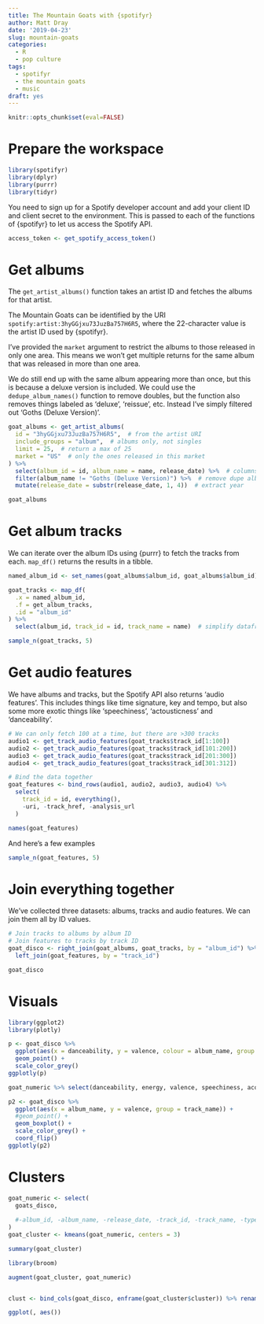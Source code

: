 ```yaml
---
title: The Mountain Goats with {spotifyr}
author: Matt Dray
date: '2019-04-23'
slug: mountain-goats
categories:
  - R
  - pop culture
tags:
  - spotifyr
  - the mountain goats
  - music
draft: yes
---
```


```r
knitr::opts_chunk$set(eval=FALSE)
```

# Prepare the workspace

```r
library(spotifyr)
library(dplyr)
library(purrr)
library(tidyr)
```

You need to sign up for a Spotify developer account and add your client ID and client secret to the environment. This is passed to each of the functions of {spotifyr} to let us access the Spotify API.

```r
access_token <- get_spotify_access_token()
```

# Get albums

The `get_artist_albums()` function takes an artist ID and fetches the albums for that artist.

The Mountain Goats can be identified by the URI `spotify:artist:3hyGGjxu73JuzBa757H6R5`, where the 22-character value is the artist ID used by {spotifyr}.

I've provided the `market` argument to restrict the albums to those released in only one area. This means we won't get multiple returns for the same album that was released in more than one area.

We do still end up with the same album appearing more than once, but this is because a deluxe version is included. We could use the `dedupe_album_names()` function to remove doubles, but the function also removes things labeled as 'deluxe', 'reissue', etc. Instead I've simply filtered out 'Goths (Deluxe Version)'.

```r
goat_albums <- get_artist_albums(
  id = "3hyGGjxu73JuzBa757H6R5",  # from the artist URI
  include_groups = "album",  # albums only, not singles
  limit = 25,  # return a max of 25
  market = "US"  # only the ones released in this market
) %>% 
  select(album_id = id, album_name = name, release_date) %>%  # columns of focus
  filter(album_name != "Goths (Deluxe Version)") %>%  # remove dupe album
  mutate(release_date = substr(release_date, 1, 4))  # extract year

goat_albums
```

# Get album tracks

We can iterate over the album IDs using {purrr} to fetch the tracks from each. `map_df()` returns the results in a tibble.

```r
named_album_id <- set_names(goat_albums$album_id, goat_albums$album_id)

goat_tracks <- map_df(
  .x = named_album_id,
  .f = get_album_tracks,
  .id = "album_id"
) %>%
  select(album_id, track_id = id, track_name = name)  # simplify dataframe

sample_n(goat_tracks, 5)
```

# Get audio features

We have albums and tracks, but the Spotify API also returns 'audio features'. This includes things like time signature, key and tempo, but also some more exotic things like 'speechiness', 'actousticness' and 'danceability'.

```r
# We can only fetch 100 at a time, but there are >300 tracks
audio1 <- get_track_audio_features(goat_tracks$track_id[1:100])
audio2 <- get_track_audio_features(goat_tracks$track_id[101:200])
audio3 <- get_track_audio_features(goat_tracks$track_id[201:300])
audio4 <- get_track_audio_features(goat_tracks$track_id[301:312])

# Bind the data together
goat_features <- bind_rows(audio1, audio2, audio3, audio4) %>% 
  select(
    track_id = id, everything(),
    -uri, -track_href, -analysis_url
  )

names(goat_features)
```

And here's a few examples

```r
sample_n(goat_features, 5)
```

# Join everything together

We've collected three datasets: albums, tracks and audio features. We can join them all by ID values.

```r
# Join tracks to albums by album ID
# Join features to tracks by track ID
goat_disco <- right_join(goat_albums, goat_tracks, by = "album_id") %>% 
  left_join(goat_features, by = "track_id")

goat_disco
```

# Visuals

```r
library(ggplot2)
library(plotly)

p <- goat_disco %>% 
  ggplot(aes(x = danceability, y = valence, colour = album_name, group = track_name)) +
  geom_point() +
  scale_color_grey()
ggplotly(p)

goat_numeric %>% select(danceability, energy, valence, speechiness, acousticness, instrumentalness, tempo) %>% plot()
```

```r
p2 <- goat_disco %>% 
  ggplot(aes(x = album_name, y = valence, group = track_name)) +
  #geom_point() +
  geom_boxplot() +
  scale_color_grey() +
  coord_flip()
ggplotly(p2)
```

# Clusters

```r
goat_numeric <- select(
  goats_disco,
  
  #-album_id, -album_name, -release_date, -track_id, -track_name, -type
) 
goat_cluster <- kmeans(goat_numeric, centers = 3)

summary(goat_cluster)

library(broom)

augment(goat_cluster, goat_numeric)


clust <- bind_cols(goat_disco, enframe(goat_cluster$cluster)) %>% rename(cluster = value)

ggplot(, aes())
```

